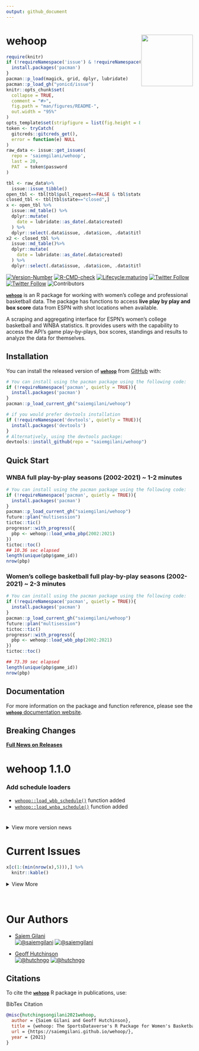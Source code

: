```yaml
---
output: github_document
---
```


# wehoop <a href='http://saiemgilani.github.io/wehoop'><img src="man/figures/logo.png" align="right" height="139"/></a>
```r
require(knitr)
if (!requireNamespace('issue') & !requireNamespace('pacman')){
  install.packages('pacman')
}
pacman::p_load(magick, grid, dplyr, lubridate)
pacman::p_load_gh("yonicd/issue")
knitr::opts_chunk$set(
  collapse = TRUE,
  comment = "#>",
  fig.path = "man/figures/README-",
  out.width = "95%"
)
opts_template$set(stripfigure = list(fig.height = 8, out.width = "95%"))
token <- tryCatch(
  gitcreds::gitcreds_get(),
  error = function(e) NULL
)
raw_data <- issue::get_issues(
  repo = 'saiemgilani/wehoop',
  last = 20,
  PAT  = token$password
)

tbl <- raw_data%>%
  issue::issue_tibble()
open_tbl <- tbl[tbl$pull_request==FALSE & tbl$state=="open",]
closed_tbl <- tbl[tbl$state=="closed",]
x <- open_tbl %>%
  issue::md_table() %>% 
  dplyr::mutate(
    date = lubridate::as_date(.data$created)
  ) %>% 
  dplyr::select(.data$issue, .data$icon, .data$title, .data$labels, .data$opened_by, .data$date, .data$closed)
x2 <- closed_tbl %>% 
  issue::md_table()%>% 
  dplyr::mutate(
    date = lubridate::as_date(.data$created)
  ) %>% 
  dplyr::select(.data$issue, .data$icon, .data$title, .data$labels, .data$opened_by, .data$date, .data$closed)
```

<!-- badges: start -->
[![Version-Number](https://img.shields.io/github/r-package/v/saiemgilani/wehoop?label=wehoop&logo=R&logoColor=white&style=for-the-badge)](https://github.com/saiemgilani/wehoop) [![R-CMD-check](https://img.shields.io/github/workflow/status/saiemgilani/wehoop/R-CMD-check?label=R-CMD-Check&logo=R&logoColor=white&style=for-the-badge)](https://github.com/saiemgilani/wehoop/actions/workflows/R-CMD-check.yaml) [![Lifecycle:maturing](https://img.shields.io/badge/lifecycle-maturing-blue.svg?style=for-the-badge&logo=github)](https://github.com/saiemgilani/wehoop)
[![Twitter Follow](https://img.shields.io/twitter/follow/saiemgilani?color=blue&label=%40saiemgilani&logo=twitter&style=for-the-badge)](https://twitter.com/saiemgilani)
[![Twitter Follow](https://img.shields.io/twitter/follow/hutchngo?color=blue&label=%40hutchngo&logo=twitter&style=for-the-badge)](https://twitter.com/hutchngo)
![Contributors](https://img.shields.io/github/contributors/saiemgilani/wehoop?style=for-the-badge)

<!-- badges: end -->

[**`wehoop`**](http://saiemgilani.github.io/wehoop) is an R package for working with women's college and professional basketball data. The package has functions to access **live play by play and box score** data from ESPN with shot locations when available.

A scraping and aggregating interface for ESPN's women's college basketball and WNBA statistics. It provides users with the capability to access the API's game play-by-plays, box scores, standings and results to analyze the data for themselves.

## Installation

You can install the released version of [**`wehoop`**](https://github.com/saiemgilani/wehoop/) from [GitHub](https://github.com/saiemgilani/wehoop) with:

``` r
# You can install using the pacman package using the following code:
if (!requireNamespace('pacman', quietly = TRUE)){
  install.packages('pacman')
}
pacman::p_load_current_gh("saiemgilani/wehoop")
```

``` r
# if you would prefer devtools installation
if (!requireNamespace('devtools', quietly = TRUE)){
  install.packages('devtools')
}
# Alternatively, using the devtools package:
devtools::install_github(repo = "saiemgilani/wehoop")
```

## Quick Start

### **WNBA full play-by-play seasons (2002-2021) ~ 1-2 minutes**
```r
# You can install using the pacman package using the following code:
if (!requireNamespace('pacman', quietly = TRUE)){
  install.packages('pacman')
}
pacman::p_load_current_gh("saiemgilani/wehoop")
future::plan("multisession")
tictoc::tic()
progressr::with_progress({
  pbp <- wehoop::load_wnba_pbp(2002:2021)
})
tictoc::toc()
## 10.36 sec elapsed
length(unique(pbp$game_id))
nrow(pbp)
```


### **Women's college basketball full play-by-play seasons (2002-2021) ~ 2-3 minutes**
```r
# You can install using the pacman package using the following code:
if (!requireNamespace('pacman', quietly = TRUE)){
  install.packages('pacman')
}
pacman::p_load_current_gh("saiemgilani/wehoop")
future::plan("multisession")
tictoc::tic()
progressr::with_progress({
  pbp <- wehoop::load_wbb_pbp(2002:2021)
})
tictoc::toc()

## 73.39 sec elapsed
length(unique(pbp$game_id))
nrow(pbp)
```

## Documentation

For more information on the package and function reference, please see the  [**`wehoop`** documentation website](https://saiemgilani.github.io/wehoop/).

## **Breaking Changes**

[**Full News on Releases**](https://saiemgilani.github.io/wehoop/news/index.html)

# **wehoop 1.1.0** 
### **Add schedule loaders**
- [```wehoop::load_wbb_schedule()```](https://saiemgilani.github.io/wehoop/reference/load_wbb_schedule.html) function added
- [```wehoop::load_wnba_schedule()```](https://saiemgilani.github.io/wehoop/reference/load_wnba_schedule.html) function added

#
<details><summary>View more version news</summary>

## **wehoop 1.0.0** 
### **Add team box score loaders**
- [```wehoop::load_wbb_team_box()```](https://saiemgilani.github.io/wehoop/reference/load_wbb_team_box.html) function added
- [```wehoop::load_wnba_team_box()```](https://saiemgilani.github.io/wehoop/reference/load_wnba_team_box.html) function added

### **Add player box score loaders**
- [```wehoop::load_wbb_player_box()```](https://saiemgilani.github.io/wehoop/reference/load_wbb_player_box.html) function added
- [```wehoop::load_wnba_player_box()```](https://saiemgilani.github.io/wehoop/reference/load_wnba_player_box.html) function added

### **Standings functions**
- [```wehoop::espn_wnba_standings()```](https://saiemgilani.github.io/wehoop/reference/espn_wnba_standings.html)
- [```wehoop::espn_wbb_standings()```](https://saiemgilani.github.io/wehoop/reference/espn_wbb_standings.html)

### **Getting Started vignette**
- [Getting started with wehoop data](https://saiemgilani.github.io/wehoop/articles/getting-started-wehoop.html)

## **wehoop 0.9.2** 
- Added [```wehoop::espn_wbb_conferences()```](https://saiemgilani.github.io/wehoop/reference/espn_wbb_conferences.html) function

### **Quick fix for update db functions**

### **Dependency pruning**
This update is a non-user facing change to package dependencies to shrink the list of dependencies.

## **wehoop 0.9.1**
### **Clean names and team returns**
- All functions have now been given the [```janitor::clean_names()```](https://rdrr.io/cran/janitor/man/clean_names.html) treatment
- [```wehoop::espn_wbb_teams()```](https://saiemgilani.github.io/wehoop/reference/espn_wbb_teams.html) has updated the returns to be more identity information related only
- [```wehoop::espn_wnba_teams()```](https://saiemgilani.github.io/wehoop/reference/espn_wnba_teams.html) to be more identity information related only
- All tests were updated

## **wehoop 0.9.0**
### **Loading capabilities added to the package**
- [```wehoop::load_wbb_pbp()```](https://saiemgilani.github.io/wehoop/reference/load_wbb_pbp.html) and [```wehoop::update_wbb_db()```](https://saiemgilani.github.io/wehoop/reference/update_wbb_db.html) functions added
- [```wehoop::load_wnba_pbp()```](https://saiemgilani.github.io/wehoop/reference/load_wnba_pbp.html) and [```wehoop::update_wnba_db()```](https://saiemgilani.github.io/wehoop/reference/update_wnba_db.html) functions added

## **wehoop 0.3.0**
###  **Dependencies**
- ```R``` version 3.5.0 or greater dependency added
- ```purrr``` version 0.3.0 or greater dependency added
- ```rvest``` version 1.0.0 or greater dependency added
- ```progressr``` version 0.6.0 or greater dependency added
- ```usethis``` version 1.6.0 or greater dependency added
- ```xgboost``` version 1.1.0 or greater dependency added
- ```tidyr``` version 1.0.0 or greater dependency added
- ```stringr``` version 1.3.0 or greater dependency added
- ```tibble``` version 3.0.0 or greater dependency added
- ```furrr``` dependency added
- ```future``` dependency added

### **Test coverage**
* Added tests for all ESPN functions
### **Function Naming Convention Change**
* Similarly, data and metrics sourced from ESPN will begin with `espn_` as opposed to `wbb_` or `wnba_`. 
* Data sourced directly from the NCAA website will start the function with `ncaa_`

## **v0.2.0**: Support for ESPN's WNBA game data
See the following six functions:
- [```wehoop::wnba_espn_game_all()```](https://saiemgilani.github.io/wehoop/reference/wnba_espn_game_all.html)
- [```wehoop::wnba_espn_pbp()```](https://saiemgilani.github.io/wehoop/reference/wnba_espn_pbp.html)
- [```wehoop::wnba_espn_team_box()```](https://saiemgilani.github.io/wehoop/reference/wnba_espn_team_box.html)
- [```wehoop::wnba_espn_player_box()```](https://saiemgilani.github.io/wehoop/reference/wnba_espn_player_box.html)
- [```wehoop::wnba_espn_teams()```](https://saiemgilani.github.io/wehoop/reference/wnba_espn_teams.html) 
- [```wehoop::wnba_espn_scoreboard()```](https://saiemgilani.github.io/wehoop/reference/wnba_espn_scoreboard.html) 

## **v0.1.0**: Support for ESPN's women's college basketball game data and NCAA NET Rankings
See the following eight functions:
- [```wehoop::wbb_espn_game_all()```](https://saiemgilani.github.io/wehoop/reference/wbb_espn_game_all.html)
- [```wehoop::wbb_espn_pbp()```](https://saiemgilani.github.io/wehoop/reference/wbb_espn_pbp.html)
- [```wehoop::wbb_espn_team_box()```](https://saiemgilani.github.io/wehoop/reference/wbb_espn_team_box.html)

- [```wehoop::wbb_espn_player_box()```](https://saiemgilani.github.io/wehoop/reference/wbb_espn_player_box.html)

- [```wehoop::wbb_espn_teams()```](https://saiemgilani.github.io/wehoop/reference/wbb_espn_teams.html) 

<!-- - [```wehoop::wbb_espn_conferences()```](https://saiemgilani.github.io/wehoop/reference/wbb_espn_conferences.html)  -->

- [```wehoop::wbb_espn_scoreboard()```](https://saiemgilani.github.io/wehoop/reference/wbb_espn_scoreboard.html) 
- [```wehoop::wbb_ncaa_NET_rankings()```](https://saiemgilani.github.io/wehoop/reference/wbb_ncaa_NET_rankings.html) 
- [```wehoop::wbb_rankings()```](https://saiemgilani.github.io/wehoop/reference/wbb_rankings.html) 

</details>


# Current Issues

```r
x[c(1:(min(nrow(x),5))),] %>%
  knitr::kable()
```

<details><summary>View More</summary>

```r
x2[c(1:(min(nrow(x),5))),] %>%
  knitr::kable()
```

</details>
<br>


# **Our Authors**

-   [Saiem Gilani](https://twitter.com/saiemgilani)       
<a href="https://twitter.com/saiemgilani" target="blank"><img src="https://img.shields.io/twitter/follow/saiemgilani?color=blue&label=%40saiemgilani&logo=twitter&style=for-the-badge" alt="@saiemgilani" /></a>
<a href="https://github.com/saiemgilani" target="blank"><img src="https://img.shields.io/github/followers/saiemgilani?color=eee&logo=Github&style=for-the-badge" alt="@saiemgilani" /></a>

-   [Geoff Hutchinson](https://twitter.com/hutchngo)       
<a href="https://twitter.com/hutchngo" target="blank"><img src="https://img.shields.io/twitter/follow/hutchngo?color=blue&label=%40hutchngo&logo=twitter&style=for-the-badge" alt="@hutchngo" /></a>
<a href="https://github.com/hutchngo" target="blank"><img src="https://img.shields.io/github/followers/hutchngo?color=eee&logo=Github&style=for-the-badge" alt="@hutchngo" /></a>


## **Citations**

To cite the [**`wehoop`**](https://saiemgilani.github.io/wehoop/) R package in publications, use:

BibTex Citation
```bibtex
@misc{hutchingsongilani2021wehoop,
  author = {Saiem Gilani and Geoff Hutchinson},
  title = {wehoop: The SportsDataverse's R Package for Women's Basketball Data.},
  url = {https://saiemgilani.github.io/wehoop/},
  year = {2021}
}
```

